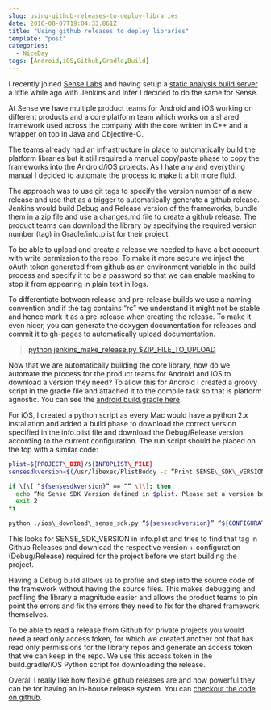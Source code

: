 ```yaml
---
slug: using-github-releases-to-deploy-libraries
date: 2016-08-07T19:04:33.861Z
title: "Using github releases to deploy libraries"
template: "post"
categories:
  - NiceDay
tags: [Android,iOS,Github,Gradle,Build]
---
```


I recently joined [Sense Labs](http://www.sense-labs.com/) and having setup a [static analysis build server](https://medium.com/@Rapchik/static-analysis-build-server-for-android-with-jenkins-using-docker-bda888d4b34e#.z9qj7sbai) a little while ago with Jenkins and Infer I decided to do the same for Sense.

At Sense we have multiple product teams for Android and iOS working on different products and a core platform team which works on a shared framework used across the company with the core written in C++ and a wrapper on top in Java and Objective-C.

The teams already had an infrastructure in place to automatically build the platform libraries but it still required a manual copy/paste phase to copy the frameworks into the Android/iOS projects. As I hate any and everything manual I decided to automate the process to make it a bit more fluid.

The approach was to use git tags to specify the version number of a new release and use that as a trigger to automatically generate a github release. Jenkins would build Debug and Release version of the frameworks, bundle them in a zip file and use a changes.md file to create a github release. The product teams can download the library by specifying the required version number (tag) in Gradle/info.plist for their project.

To be able to upload and create a release we needed to have a bot account with write permission to the repo. To make it more secure we inject the oAuth token generated from github as an environment variable in the build process and specify it to be a password so that we can enable masking to stop it from appearing in plain text in logs.

To differentiate between release and pre-release builds we use a naming convention and if the tag contains “rc” we understand it might not be stable and hence mark it as a pre-release when creating the release. To make it even nicer, you can generate the doxygen documentation for releases and commit it to gh-pages to automatically upload documentation.

> [python jenkins\_make\_release.py $ZIP\_FILE\_TO_UPLOAD](https://github.com/umarniz/GithubReleaseSystem/blob/master/jenkins_make_release.py)

Now that we are automatically building the core library, how do we automate the process for the product teams for Android and iOS to download a version they need? To allow this for Android I created a groovy script in the gradle file and attached it to the compile task so that is platform agnostic. You can see the [android build.gradle here](https://github.com/umarniz/GithubReleaseSystem/blob/master/android_build.gradle).

For iOS, I created a python script as every Mac would have a python 2.x installation and added a build phase to download the correct version specified in the info.plist file and download the Debug/Release version according to the current configuration. The run script should be placed on the top with a similar code:

```bash
plist=${PROJECT\_DIR}/${INFOPLIST\_FILE}
sensesdkversion=$(/usr/libexec/PlistBuddy -c “Print SENSE\_SDK\_VERSION” “${plist}”)

if \[\[ “${sensesdkversion}” == “” \]\]; then
  echo “No Sense SDK Version defined in $plist. Please set a version before building”
  exit 2
fi

python ./ios\_download\_sense_sdk.py “${sensesdkversion}” “${CONFIGURATION}”
```

This looks for SENSE\_SDK\_VERSION in info.plist and tries to find that tag in Github Releases and download the respective version + configuration (Debug/Release) required for the project before we start building the project.

Having a Debug build allows us to profile and step into the source code of the framework without having the source files. This makes debugging and profiling the library a magnitude easier and allows the product teams to pin point the errors and fix the errors they need to fix for the shared framework themselves.

To be able to read a release from Github for private projects you would need a read only access token, for which we created another bot that has read only permissions for the library repos and generate an access token that we can keep in the repo. We use this access token in the build.gradle/iOS Python script for downloading the release.

Overall I really like how flexible github releases are and how powerful they can be for having an in-house release system. You can [checkout the code on github](https://github.com/umarniz/GithubReleaseSystem).
  